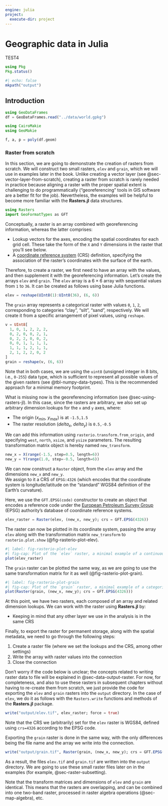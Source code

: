 ```yaml
---
engine: julia
project:
  execute-dir: project
---
```


# Geographic data in Julia {#sec-spatial-class}

TEST4

```julia
using Pkg
Pkg.status()
```

```julia
#| echo: false
mkpath("output")
```


## Introduction
```julia
using GeoDataFrames
df = GeoDataFrames.read("../data/world.gpkg")
```

```julia
using CairoMakie
using GeoMakie

f, a, p = poly(df.geom)
```


### Raster from scratch {#sec-raster-from-scratch}

In this section, we are going to demonstrate the creation of rasters from scratch.
We will construct two small rasters, `elev` and `grain`, which we will use in examples later in the book.
Unlike creating a vector layer (see @sec-vector-layer-from-scratch), creating a raster from scratch is rarely needed in practice because aligning a raster with the proper spatial extent is challenging to do programmatically ("georeferencing" tools in GIS software are a better fit for the job).
Nevertheless, the examples will be helpful to become more familiar with the **Rasters.jl** data structures.

```julia
using Rasters
import GeoFormatTypes as GFT
```

Conceptually, a raster is an array combined with georeferencing information, whereas the latter comprises:

-   Lookup vectors for the axes, encoding the spatial coordinates for each grid cell.  These take the form of the `X` and `Y` dimensions in the raster that you'll see below.
-   A [coordinate reference system](https://en.wikipedia.org/wiki/Spatial_reference_system) (CRS) definition, specifying the association of the raster's coordinates with the surface of the earth.

Therefore, to create a raster, we first need to have an array with the values, and then supplement it with the georeferencing information.
Let's create the arrays `elev` and `grain`.
The `elev` array is a $6 \times 6$ array with sequential values from `1` to `36`.
It can be created as follows using base Julia functions.

```julia
elev = reshape(UInt8(1):UInt8(36), (6, 6))
```

The `grain` array represents a categorical raster with values `0`, `1`, `2`, corresponding to categories "clay", "silt", "sand", respectively.
We will create it from a specific arrangement of pixel values, using  `reshape`.

```julia
v = UInt8[
  1, 0, 1, 2, 2, 2, 
  0, 2, 0, 0, 2, 1, 
  0, 2, 2, 0, 0, 2, 
  0, 0, 1, 1, 1, 1, 
  1, 1, 1, 2, 1, 1, 
  2, 1, 2, 2, 0, 2
]
grain = reshape(v, (6, 6))
```

Note that in both cases, we are using the `uint8` (unsigned integer in 8 bits, i.e., `0-255`) data type, which is sufficient to represent all possible values of the given rasters (see @tbl-numpy-data-types).
This is the recommended approach for a minimal memory footprint.

What is missing now is the georeferencing information (see @sec-using-rasters-jl).
In this case, since the rasters are arbitrary, we also set up arbitrary dimension lookups for the `x` and `y` axes, where:

-   The origin ($x_{min}$, $y_{max}$) is at `-1.5,1.5`
-   The raster resolution ($delta_{x}$, $delta_{y}$) is `0.5,-0.5`

We can add this information using `rasterio.transform.from_origin`, and specifying `west`, `north`, `xsize`, and `ysize` parameters.
The resulting transformation matrix object is hereby named `new_transform`.

```julia
new_x = X(range(-1.5, step=0.5, length=6))
new_y = Y(range(1.0, step=-0.5, length=6))
```

We can now construct a `Raster` object, from the `elev` array and the dimensions `new_x` and `new_y`.  
We assign to it a CRS of `EPSG:4326` (which encodes that the coordinate system is longitude/latitude on the "standard" WGS84 definition of the Earth's curvature).

Here, we use the `GFT.EPSG(code)` constructor to create an object that encodes a reference code under the [European Petroleum Survey Group](https://epsg.org) (EPSG) authority's database of coordinate reference systems.

```julia
elev_raster = Raster(elev, (new_x, new_y); crs = GFT.EPSG(4326))
```

The raster can now be plotted in its coordinate system, passing the array `elev` along with the transformation matrix `new_transform` to `rasterio.plot.show` (@fig-rasterio-plot-elev).

```julia
#| label: fig-rasterio-plot-elev
#| fig-cap: Plot of the `elev` raster, a minimal example of a continuous raster, created from scratch
plot(elev_raster)
```

The `grain` raster can be plotted the same way, as we are going to use the same transformation matrix for it as well (@fig-rasterio-plot-grain).

```julia
#| label: fig-rasterio-plot-grain
#| fig-cap: Plot of the `grain` raster, a minimal example of a categorical raster, created from scratch
plot(Raster(grain, (new_x, new_y); crs = GFT.EPSG(4326)))
```

At this point, we have two rasters, each composed of an array and related dimension lookups.
We can work with the raster using **Rasters.jl** by:

-   Keeping in mind that any other layer we use in the analysis is in the same CRS

Finally, to export the raster for permanent storage, along with the spatial metadata, we need to go through the following steps:

1.  Create a raster file (where we set the lookups and the CRS, among other settings)
2.  Write the array with raster values into the connection
3.  Close the connection

Don't worry if the code below is unclear; the concepts related to writing raster data to file will be explained in @sec-data-output-raster. 
For now, for completeness, and also to use these rasters in subsequent chapters without having to re-create them from scratch, we just provide the code for exporting the `elev` and `grain` rasters into the `output` directory.
In the case of `elev`, we do it as follows with the `Rasters.write` functions and methods of the **Rasters.jl** package.

```julia
write("output/elev.tif", elev_raster; force = true)
```

Note that the CRS we (arbitrarily) set for the `elev` raster is WGS84, defined using `crs=4326` according to the EPSG code.

Exporting the `grain` raster is done in the same way, with the only differences being the file name and the array we write into the connection.

```julia
write("output/grain.tif", Raster(grain, (new_x, new_y); crs = GFT.EPSG(4326)); force = true)
```

As a result, the files `elev.tif` and `grain.tif` are written into the `output` directory.
We are going to use these small raster files later on in the examples (for example, @sec-raster-subsetting).

Note that the transform matrices and dimensions of `elev` and `grain` are identical.
This means that the rasters are overlapping, and can be combined into one two-band raster, processed in raster algebra operations (@sec-map-algebra), etc.
